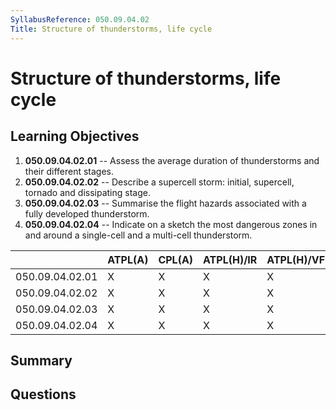 ```yaml
---
SyllabusReference: 050.09.04.02
Title: Structure of thunderstorms, life cycle
---
```


# Structure of thunderstorms, life cycle

## Learning Objectives

1.  **050.09.04.02.01** -- Assess the average duration of thunderstorms and their
    different stages.
2.  **050.09.04.02.02** -- Describe a supercell storm: initial, supercell,
    tornado and dissipating stage.
3.  **050.09.04.02.03** -- Summarise the flight hazards associated with a fully
    developed thunderstorm.
4.  **050.09.04.02.04** -- Indicate on a sketch the most dangerous zones in and
    around a single-cell and a multi-cell thunderstorm.

|                 | ATPL(A) | CPL(A) | ATPL(H)/IR | ATPL(H)/VFR | CPL(H) | IR | CBIR(A) |
| --------------- | ------- | ------ | ---------- | ----------- | ------ | -- | ------- |
| 050.09.04.02.01 | X       | X      | X          | X           | X      | X  | X       |
| 050.09.04.02.02 | X       | X      | X          | X           | X      | X  | X       |
| 050.09.04.02.03 | X       | X      | X          | X           | X      | X  | X       |
| 050.09.04.02.04 | X       | X      | X          | X           | X      | X  | X       |

## Summary

## Questions
